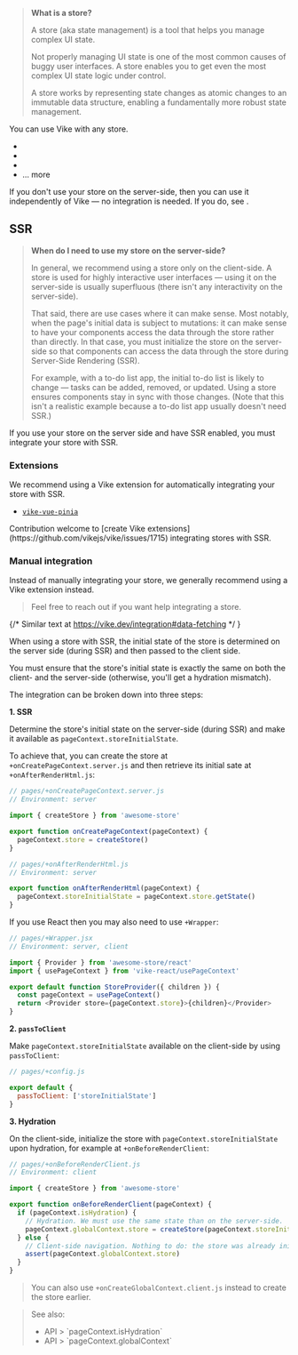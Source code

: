 
> **What is a store?**
>
> A store (aka state management) is a tool that helps you manage complex UI state.
>
> Not properly managing UI state is one of the most common causes of buggy user interfaces. A store enables you to get even the most complex UI state logic under control.
>
> A store works by representing state changes as atomic changes to an immutable data structure, enabling a fundamentally more robust state management.

You can use Vike with any store.
- <Link href="/redux" />
- <Link href="/pinia" />
- <Link href="/vuex" />
- <Link href="/tools#stores">... more</Link>

If you don't use your store on the server-side, then you can use it independently of Vike — no integration is needed. If you do, see <Link href="#ssr" />.

## SSR

> **When do I need to use my store on the server-side?**
>
> In general, we recommend using a store only on the client-side. A store is used for highly interactive user interfaces — using it on the server-side is usually superfluous (there isn't any interactivity on the server-side).
>
> That said, there are use cases where it can make sense. Most notably, when <Link href="/data-fetching#page-data">the page's initial data</Link> is subject to mutations: it can make sense to have your components access the data through the store rather than directly. In that case, you must initialize the store on the server-side so that components can access the data through the store during Server-Side Rendering (SSR).
>
> For example, with a to-do list app, the initial to-do list is likely to change — tasks can be added, removed, or updated. Using a store ensures components stay in sync with those changes. (Note that this isn't a realistic example because a to-do list app usually doesn't need SSR.)

If you use your store on the server side and have <Link href="/ssr">SSR enabled</Link>, you must integrate your store with SSR.

### Extensions

We recommend using a <Link href="/extensions">Vike extension</Link> for automatically integrating your store with SSR.

- [`vike-vue-pinia`](https://github.com/vikejs/vike-vue/tree/main/packages/vike-vue-pinia)

<Contribution>
Contribution welcome to [create Vike extensions](https://github.com/vikejs/vike/issues/1715) integrating stores with SSR.
</Contribution>

### Manual integration

<Advanced>
  Instead of manually integrating your store, we generally recommend <Link href="#extensions">using a Vike extension</Link> instead.
</Advanced>

> <Link href="/faq#how-can-i-reach-out-for-help">Feel free to reach out</Link> if you want help integrating a store.

{/* Similar text at https://vike.dev/integration#data-fetching */ }

When using a store with SSR, the initial state of the store is determined on the server side (during SSR) and then passed to the client side.

You must ensure that the store's initial state is exactly the same on both the client- and the server-side (otherwise, you'll get a <Link href="/hydration-mismatch">hydration mismatch</Link>).

The integration can be broken down into three steps:

**1. SSR**

Determine the store's initial state on the server-side (during SSR) and <Link href="/pageContext#custom">make it available as `pageContext.storeInitialState`</Link>.

To achieve that, you can create the store at <Link href="/onCreatePageContext">`+onCreatePageContext.server.js`</Link>  and then retrieve its initial sate at <Link href="/onAfterRenderHtml">`+onAfterRenderHtml.js`</Link>:
```js
// pages/+onCreatePageContext.server.js
// Environment: server

import { createStore } from 'awesome-store'

export function onCreatePageContext(pageContext) {
  pageContext.store = createStore()
}
```
```js
// pages/+onAfterRenderHtml.js
// Environment: server

export function onAfterRenderHtml(pageContext) {
  pageContext.storeInitialState = pageContext.store.getState()
}
```
If you use React then you may also need to use <Link href="/Wrapper">`+Wrapper`</Link>:
```js
// pages/+Wrapper.jsx
// Environment: server, client

import { Provider } from 'awesome-store/react'
import { usePageContext } from 'vike-react/usePageContext'

export default function StoreProvider({ children }) {
  const pageContext = usePageContext()
  return <Provider store={pageContext.store}>{children}</Provider>
}
```

**2. `passToClient`**

Make `pageContext.storeInitialState` available on the client-side by using <Link href="/passToClient">`passToClient`</Link>:
 ```js
 // pages/+config.js

 export default {
   passToClient: ['storeInitialState']
 }
 ```

**3. Hydration**

On the client-side, initialize the store with `pageContext.storeInitialState` upon hydration, for example at <Link href="/onBeforeRenderClient">`+onBeforeRenderClient`</Link>:
```js
// pages/+onBeforeRenderClient.js
// Environment: client

import { createStore } from 'awesome-store'

export function onBeforeRenderClient(pageContext) {
  if (pageContext.isHydration) {
    // Hydration. We must use the same state than on the server-side.
    pageContext.globalContext.store = createStore(pageContext.storeInitialState)
  } else {
    // Client-side navigation. Nothing to do: the store was already initialized at hydration.
    assert(pageContext.globalContext.store)
  }
}
```

> You can also use <Link href="/onCreateGlobalContext">`+onCreateGlobalContext.client.js`</Link> instead to create the store earlier.

> See also:
> - <Link href="/pageContext#isHydration">API > `pageContext.isHydration`</Link>
> - <Link href="/pageContext#globalContext">API > `pageContext.globalContext`</Link>
